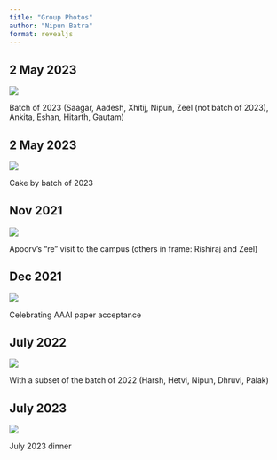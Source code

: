 ```yaml
---
title: "Group Photos"
author: "Nipun Batra"
format: revealjs
---
```


## 2 May 2023

![](images/group/2023-group.jpg)


Batch of 2023 (Saagar, Aadesh, Xhitij, Nipun, Zeel (not batch of 2023), Ankita, Eshan, Hitarth, Gautam)

## 2 May 2023

![](images/group/2023-cake.jpg)

Cake by batch of 2023

## Nov 2021

![](images/group/2021-Nov-Apoorv.jpg)


Apoorv's "re" visit to the campus (others in frame: Rishiraj and Zeel)

## Dec 2021

![](images/group/2021-AAAI.jpg)

Celebrating AAAI paper acceptance

## July 2022

![](images/group/2022-group-subset.jpg)

With a subset of the batch of 2022 (Harsh, Hetvi, Nipun, Dhruvi, Palak)

## July 2023

![](images/group/2023-July.jpg)

July 2023 dinner 
